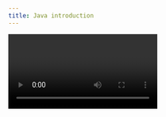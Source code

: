 ```yaml
---
title: Java introduction
---
```


<Steps>
  <video id="bm0OyhwFDuY" />

  <Step>
    ## Why is Java Famous?

    * **Feature-rich & versatile** → used in web apps, mobile apps, desktop apps, games, enterprise systems, etc.
    * **Readable & Maintainable** → syntax is close to English, easier for developers.
    * **WORA (Write Once, Run Anywhere)** → Java programs run on any device with a **JVM (Java Virtual Machine)**.
    * **Rich API** → e.g., **Collection API** makes working with data structures easy.
    * **Strong Exception Handling** → ensures robust and error-tolerant applications.
  </Step>

  <Step>
    ## History of Java

    * Created in **1995** by **James Gosling** at **Sun Microsystems**.
    * Later acquired by **Oracle Corporation**.
    * **New updates** are released approximately **every 6 months**.
  </Step>
</Steps>
